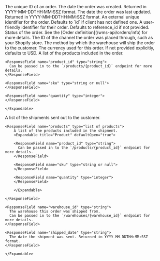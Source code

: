 <Expandable title="Order">

<ResponseField name="id" type="string">
  The unique ID of an order.
</ResponseField>

<ResponseField name="created_date" type="string">
  The date the order was created. Returned in YYYY-MM-DDTHH:MM:SSZ format.
</ResponseField>

<ResponseField name="updated_date" type="string">
  The date the order was last updated. Returned in YYYY-MM-DDTHH:MM:SSZ format.
</ResponseField>

<ResponseField name="reference_id" type="string">
  An external unique identifier for the order. Defaults to `id` if client has not defined one.
</ResponseField>

<ResponseField name="order_number" type="string">
  A user-friendly identifier for their order. Defaults to reference_id if not provided.
</ResponseField>

<ResponseField name="status" type="string">
  Status of the order. See the [Order definition](/wms-api/orders/info) for more details.
</ResponseField>

<ResponseField name="channel" type="string or null">
  The ID of the channel the order was placed through, such as your Shopify store.
</ResponseField>

<ResponseField name="shipping_method" type="string or null">
  The method by which the warehouse will ship the order to the customer.
</ResponseField>

<ResponseField name="invoice_currency_code" type="string">
  The currency used for this order. If not provided explicitly, defaults to USD.
</ResponseField>

<ResponseField name="line_items" type="list of line items">
    A list of the products included in the order.
    <Expandable title="Line Item" defaultOpen="true">

    <ResponseField name="product_id" type="string">
      Can be passed in to the `/products/{product_id}` endpoint for more details.
    </ResponseField>

    <ResponseField name="sku" type="string or null">
    </ResponseField>

    <ResponseField name="quantity" type="integer">
    </ResponseField>

    </Expandable>
</ResponseField>

<ResponseField name="shipments" type="list of shipments">
    A list of the shipments sent out to the customer.
    <Expandable title="Shipment" defaultOpen="true">

    <ResponseField name="products" type="list of products">
        A list of the products included in the shipment.
        <Expandable title="Product" defaultOpen="true">

        <ResponseField name="product_id" type="string">
          Can be passed in to the `/products/{product_id}` endpoint for more details.
        </ResponseField>

        <ResponseField name="sku" type="string or null">
        </ResponseField>

        <ResponseField name="quantity" type="integer">
        </ResponseField>

        </Expandable>

    </ResponseField>

    <ResponseField name="warehouse_id" type="string">
      The warehouse this order was shipped from.
      Can be passed in to the `/warehouses/{warehouse_id}` endpoint for more details.
    </ResponseField>

    <ResponseField name="shipped_date" type="string">
      The date the shipment was sent. Returned in YYYY-MM-DDTHH:MM:SSZ format.
    </ResponseField>

    </Expandable>
</ResponseField>

</Expandable>
